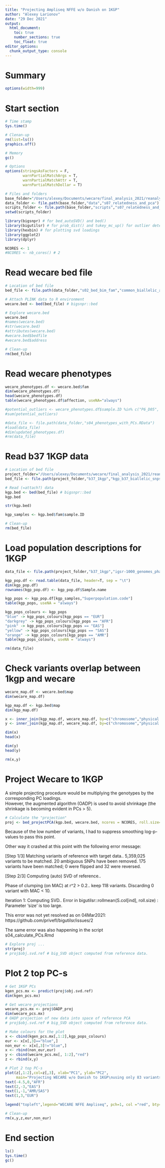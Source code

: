 ```yaml
---
title: "Projecting Ampliseq NFFE w/o Danish on 1KGP"
author: "Alexey Larionov"
date: "29 Dec 2021"
output:
  html_document:
    toc: true
    number_sections: true
    toc_float: true
editor_options:
  chunk_output_type: console
---
```


# Summary

<style>
pre{
  overflow-x: auto;
}
pre code{
  word-wrap: normal;
  white-space: pre;
}
</style>

```r
options(width=999)
```

# Start section

```r

# Time stamp
Sys.time()

# Clenan-up
rm(list=ls())
graphics.off()

# Memory
gc()

# Options
options(stringsAsFactors = F,
        warnPartialMatchArgs = T, 
        warnPartialMatchAttr = T, 
        warnPartialMatchDollar = T)

# Files and folders
base_folder="/Users/alexey/Documents/wecare/final_analysis_2021/reanalysis_afterNov2021/ampliseq/s02_ampliseq_wecare_nfe"
data_folder <- file.path(base_folder,"data","s07_relatedness_and_pca")
scripts_folder <- file.path(base_folder,"scripts","s07_relatedness_and_pca")
setwd(scripts_folder)

library(bigsnpr) # for bed_autoSVD() and bed()
library(bigutilsr) # for prob_dist() and tukey_mc_up() for outlier detection
library(hexbin) # for plotting svd loadings
library(ggplot2)
library(dplyr)

NCORES <- 1
#NCORES <- nb_cores() # 2

```

# Read wecare bed file

```r

# Location of bed file
bed_file <- file.path(data_folder,"s02_bed_bim_fam","common_biallelic_autosomal_snps_in_HWE.bed")

# Attach PLINK data to R environment
wecare.bed <- bed(bed_file) # bigsnpr::bed

# Explore wecare.bed
wecare.bed
#names(wecare.bed)
#str(wecare.bed)
#attributes(wecare.bed)
#wecare.bed$bedfile
#wecare.bed$address

# Clean-up
rm(bed_file)

```

# Read wecare phenotypes

```r

wecare_phenotypes.df <- wecare.bed$fam
dim(wecare_phenotypes.df)
head(wecare_phenotypes.df)
table(wecare_phenotypes.df$affection, useNA="always")

#potential_outliers <- wecare_phenotypes.df$sample.ID %in% c("P6_D05", "P5_E09")
#sum(potential_outliers)

#data_file <- file.path(data_folder,"s04_phenotypes_with_PCs.RData")
#load(data_file)
#dim(updated_phenotypes.df)
#rm(data_file)

```

# Read b37 1KGP data

```r

# Location of bed file
project_folder="/Users/alexey/Documents/wecare/final_analysis_2021/reanalysis_afterNov2021"
bed_file <- file.path(project_folder,"b37_1kgp","kgp_b37_biallelic_snps_autosomal_common_non_related_no_outliers.bed")

# Read (=attach?) data
kgp.bed <- bed(bed_file) # bigsnpr::bed
kgp.bed

str(kgp.bed)

kgp_samples <- kgp.bed$fam$sample.ID

# Clean-up
rm(bed_file)

```

# Load population descriptions for 1KGP

```r

data_file <- file.path(project_folder,"b37_1kgp","igsr-1000_genomes_phase_3_release.tsv")

kgp_pop.df <- read.table(data_file, header=T, sep = "\t")
dim(kgp_pop.df)
rownames(kgp_pop.df) <- kgp_pop.df$Sample.name

kgp_pops <- kgp_pop.df[kgp_samples,"Superpopulation.code"]
table(kgp_pops, useNA = "always")

kgp_pops_colours <- kgp_pops
"blue" -> kgp_pops_colours[kgp_pops == "EUR"]
"darkgrey" -> kgp_pops_colours[kgp_pops == "AFR"]
"pink" -> kgp_pops_colours[kgp_pops == "EAS"]
"yellow" -> kgp_pops_colours[kgp_pops == "SAS"]
"orange" -> kgp_pops_colours[kgp_pops == "AMR"]
table(kgp_pops_colours, useNA = "always")

rm(data_file)

```

# Check variants overlap between 1kgp and wecare

```r

wecare_map.df <- wecare.bed$map
dim(wecare_map.df)

kgp_map.df <- kgp.bed$map
dim(kgp_map.df)

x <- inner_join(kgp_map.df, wecare_map.df, by=c("chromosome","physical.pos"))
y <- inner_join(kgp_map.df, wecare_map.df, by=c("chromosome","physical.pos","allele1","allele2"))

dim(x)
head(x)

dim(y)
head(y)

rm(x,y)

```

# Project Wecare to 1KGP

A simple projecting procedure would be multiplying the genotypes by the corresponding PC loadings.  
However, the augmented algorithm (OADP) is used to avoid shrinkage (the shrinkage is becoming evident in PCs > 5).

```r

# Calculate the "projection"
proj <- bed_projectPCA(kgp.bed, wecare.bed, ncores = NCORES, roll.size=0)

```

Because of the low number of variants, 
I had to suppress smoothing log-p-values
to pass this point.  

Other way it crashed at this point with the following error message:  

[Step 1/3] Matching variants of reference with target data..
5,359,025 variants to be matched.
20 ambiguous SNPs have been removed.
175 variants have been matched; 0 were flipped and 32 were reversed.

[Step 2/3] Computing (auto) SVD of reference..

Phase of clumping (on MAC) at r^2 > 0.2.. keep 118 variants.
Discarding 0 variant with MAC < 10.

Iteration 1:
Computing SVD..
Error in bigutilsr::rollmean(S.col[ind], roll.size) : 
  Parameter 'size' is too large.

This error was not yet resolved as on 04Mar2021:  
https://github.com/privefl/bigutilsr/issues/2  

The same error was also happening in the script  
s04_calculate_PCs.Rmd  

```r
# Explore proj ...
str(proj)
# proj$obj.svd.ref # big_SVD object computed from reference data.

```

# Plot 2 top PC-s

```r

# Get 1KGP PCs
kgen_pcs.mx <- predict(proj$obj.svd.ref)
dim(kgen_pcs.mx)

# Get wecare projections
wecare_pcs.mx <- proj$OADP_proj 
dim(wecare_pcs.mx)
# OADP projection of new data into space of reference PCA
# proj$obj.svd.ref # big_SVD object computed from reference data.

# Make colours for the plot
x <- cbind(kgen_pcs.mx[,1:2],kgp_pops_colours)
eur <- x[x[,3]=="blue",]
non_eur <- x[x[,3]!="blue",]
x <- rbind(non_eur,eur)
y <- cbind(wecare_pcs.mx[, 1:2],"red")
z <- rbind(x,y)

# Plot 2 top PC-s
plot(z[,1:2],col=z[,3], xlab="PC1", ylab="PC2",
     main="Projecting WECARE w/o Danish to 1KGP\nusing only 83 variants")
text(-4.5,0,"AFR")
text(2,-3,"EAS")
text(1,-1,"AMR/SAS")
text(1,3,"EUR")

legend("topleft",legend="WECARE NFFE Ampliseq", pch=1, col ="red", bty="n")

# Clean-up
rm(x,y,z,eur,non_eur)

```

# End section

```r

ls()
Sys.time()
gc()

```
